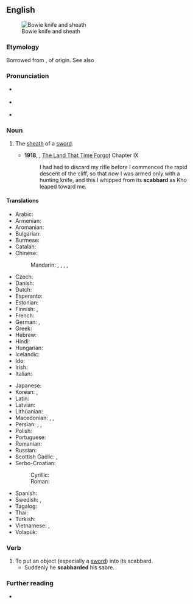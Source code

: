==English==
{{wikipedia}}
[[File:Bowie Knife (PSF).jpg|thumb|Bowie knife and sheath]]

===Etymology===
Borrowed from {{bor|en|xno|escalberc}}, of {{der|en|gem}} origin. See also {{m|en|hauberk}}

===Pronunciation===
* {{a|RP}} {{IPA|/ˈskæb.əd/|lang=en}}
* {{a|GA}} {{IPA|/ˈskæb.ɚd/|lang=en}}
* {{hyphenation|scab|bard|lang=en}}

===Noun===
{{en-noun}}

# {{senseid|en|sheath}} The [[sheath]] of a [[sword]].
#* '''1918''', {{w|Edgar Rice Burroughs}}, [[w:The Land That Time Forgot (novel)|The Land That Time Forgot]] Chapter IX
#*: I had had to discard my rifle before I commenced the rapid descent of the cliff, so that now I was armed only with a hunting knife, and this I whipped from its '''scabbard''' as Kho leaped toward me.

====Translations====
{{trans-top|the sheath of a sword}}
* Arabic: {{t|ar|غمد الخنجر|m|tr=}}
* Armenian: {{t+|hy|պատյան}}
* Aromanian: {{t|rup|teacã|f}}
* Bulgarian: {{t+|bg|ножница|f}}
* Burmese: {{t+|my|ဓားအိမ်|sc=Mymr}}
* Catalan: {{t+|ca|beina|f}}
* Chinese:
*: Mandarin: {{t+|cmn|鞘|tr=qiào}}, {{t|cmn|劍鞘}}, {{t|cmn|剑鞘|tr=jiànqiào}}, {{t+|cmn|刀鞘}}, {{t+|cmn|刀鞘|tr=dāoqiào}}
* Czech: {{t+|cs|pochva|f}}
* Danish: {{t+|da|skede}}
* Dutch: {{t+|nl|schede|f}}
* Esperanto: {{t|eo|glavingo}}
* Estonian: {{t|et|mõõgatupp}}
* Finnish: {{t+|fi|tuppi}}, {{t+|fi|huotra}}
* French: {{t+|fr|fourreau|m}}
* German: {{t|de|Schwertscheide|f}}, {{t+|de|Scheide|f}}
* Greek: {{t+|el|θηκάρι|n}}
* Hebrew: {{t+|he|נדן|m}}
* Hindi: {{t+|hi|मियान|f|tr=miyān}}
* Hungarian: {{t+|hu|hüvely}}
* Icelandic: {{t|is|skálpur|m}}
* Ido: {{t+|io|gaino}}
* Irish: {{t|ga|truaill|f}}
* Italian: {{t+|it|fodero|m}}
{{trans-mid}}
* Japanese: {{t+|ja|鞘|tr={{l|ja|さや}}, [[saya]]}}
* Korean: {{t+|ko|칼집}}, {{t|ko|대검집}}
* Latin: {{t|la|vāgīna|f}}
* Latvian: {{t+|lv|maksts}}
* Lithuanian: {{t|lt|makštis|m}}
* Macedonian: {{t|mk|канија|f|tr=kánija}}, {{t|mk|корица|f|tr=kórica}}, {{t|mk|ножница|f|tr=nóžnica}}
* Persian: {{t+|fa|غلاف}}, {{t+|fa|قراب}}, {{t+|fa|نیام}}
* Polish: {{t+|pl|pochwa|f}}
* Portuguese: {{t+|pt|bainha|f}}
* Romanian: {{t+|ro|teacă|f}}
* Russian: {{t+|ru|но́жны|n}}
* Scottish Gaelic: {{t|gd|duille|f}}, {{t|gd|fraighe|f}}
* Serbo-Croatian:
*: Cyrillic: {{t|sh|ножница|f|sc=Cyrl}}
*: Roman: {{t+|sh|nožnica|f}}
* Spanish: {{t+|es|vaina|f}}
* Swedish: {{t+|sv|skida|c}}, {{t+|sv|balja|c}}
* Tagalog: {{t|tl|kaluban}}
* Thai: {{t+|th|ฝัก}}
* Turkish: {{t+|tr|kın}}
* Vietnamese: {{t+|vi|vỏ}}, {{t|vi|bao kiếm}}
* Volapük: {{t+|vo|denavead}}
{{trans-bottom}}

===Verb===
{{en-verb}}

# To put an object (especially a [[sword]]) into its scabbard.
#* Suddenly he '''scabbarded''' his sabre.

===Further reading===
* {{R:Online Etymology Dictionary}}